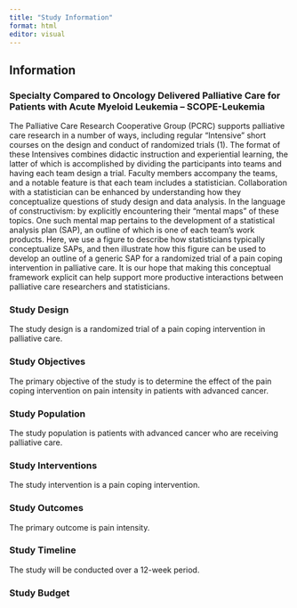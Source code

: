 ```yaml
---
title: "Study Information"
format: html
editor: visual
---
```


## Information

### Specialty Compared to Oncology Delivered Palliative Care for Patients with Acute Myeloid Leukemia – SCOPE-Leukemia

The Palliative Care Research Cooperative Group (PCRC) supports palliative care research in a number of ways, including regular “Intensive” short courses on the design and conduct of randomized trials (1). The format of these Intensives combines didactic instruction and experiential learning, the latter of which is accomplished by dividing the participants into teams and having each team design a trial. Faculty members accompany the teams, and a notable feature is that each team includes a statistician. Collaboration with a statistician can be enhanced by understanding how they conceptualize questions of study design and data analysis. In the language of constructivism: by explicitly encountering their “mental maps” of these topics. One such mental map pertains to the development of a statistical analysis plan (SAP), an outline of which is one of each team’s work products. Here, we use a figure to describe how statisticians typically conceptualize SAPs, and then illustrate how this figure can be used to develop an outline of a generic SAP for a randomized trial of a pain coping intervention in palliative care. It is our hope that making this conceptual framework explicit can help support more productive interactions between palliative care researchers and statisticians.

### Study Design

The study design is a randomized trial of a pain coping intervention in palliative care.

### Study Objectives

The primary objective of the study is to determine the effect of the pain coping intervention on pain intensity in patients with advanced cancer.

### Study Population

The study population is patients with advanced cancer who are receiving palliative care.

### Study Interventions

The study intervention is a pain coping intervention.

### Study Outcomes

The primary outcome is pain intensity.

### Study Timeline

The study will be conducted over a 12-week period.

### Study Budget
